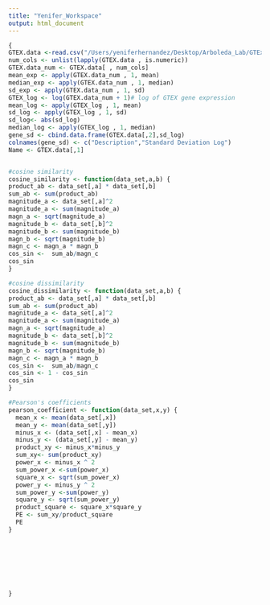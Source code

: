 ```yaml
---
title: "Yenifer_Workspace"
output: html_document
---
```


```r
{
GTEX.data <-read.csv("/Users/yeniferhernandez/Desktop/Arboleda_Lab/GTEx_Analysis_2017-06-05_v8_RNASeQCv1.1.9_gene_median_tpm.gct\ 2.txt", header = T, sep="\t")  
num_cols <- unlist(lapply(GTEX.data , is.numeric))
GTEX.data_num <- GTEX.data[ , num_cols]           
mean_exp <- apply(GTEX.data_num , 1, mean) 
median_exp <- apply(GTEX.data_num , 1, median)
sd_exp <- apply(GTEX.data_num , 1, sd)
GTEX_log <- log(GTEX.data_num + 1)# log of GTEX gene expression 
mean_log <- apply(GTEX_log , 1, mean) 
sd_log <- apply(GTEX_log , 1, sd) 
sd_log<- abs(sd_log)
median_log <- apply(GTEX_log , 1, median)
gene_sd <- cbind.data.frame(GTEX.data[,2],sd_log) 
colnames(gene_sd) <- c("Description","Standard Deviation Log") 
Name <- GTEX.data[,1]


#cosine similarity
cosine_similarity <- function(data_set,a,b) {
product_ab <- data_set[,a] * data_set[,b]
sum_ab <- sum(product_ab)
magnitude_a <- data_set[,a]^2
magnitude_a <- sum(magnitude_a)
magn_a <- sqrt(magnitude_a)
magnitude_b <- data_set[,b]^2
magnitude_b <- sum(magnitude_b)
magn_b <- sqrt(magnitude_b)
magn_c <- magn_a * magn_b
cos_sin <-  sum_ab/magn_c
cos_sin
}

#cosine dissimilarity 
cosine_dissimilarity <- function(data_set,a,b) {
product_ab <- data_set[,a] * data_set[,b]
sum_ab <- sum(product_ab)
magnitude_a <- data_set[,a]^2
magnitude_a <- sum(magnitude_a)
magn_a <- sqrt(magnitude_a)
magnitude_b <- data_set[,b]^2
magnitude_b <- sum(magnitude_b)
magn_b <- sqrt(magnitude_b)
magn_c <- magn_a * magn_b
cos_sin <-  sum_ab/magn_c
cos_sin <- 1 - cos_sin
cos_sin
}

#Pearson's coefficients 
pearson_coefficient <- function(data_set,x,y) {
  mean_x <- mean(data_set[,x])
  mean_y <- mean(data_set[,y])
  minus_x <- (data_set[,x] - mean_x)
  minus_y <- (data_set[,y] - mean_y)
  product_xy <- minus_x*minus_y
  sum_xy<- sum(product_xy)
  power_x <- minus_x ^ 2 
  sum_power_x <-sum(power_x)
  square_x <- sqrt(sum_power_x)
  power_y <- minus_y ^ 2
  sum_power_y <-sum(power_y)
  square_y <- sqrt(sum_power_y)
  product_square <- square_x*square_y
  PE <- sum_xy/product_square
  PE
}








}

```
